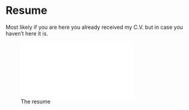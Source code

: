 # Resume

Most likely if you are here you already received my C.V. but in case you haven't here it is. 

![The resume](./cv.pdf){width=100%, hight=100%}

